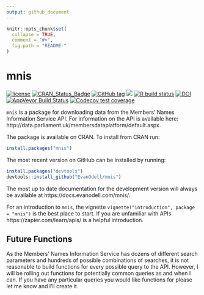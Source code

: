 ```yaml
---
output: github_document
---
```


<!-- README.md is generated from README.Rmd. Please edit that file -->

```r
knitr::opts_chunk$set(
  collapse = TRUE,
  comment = "#>",
  fig.path = "README-"
)
```

# mnis

<!-- badges: start -->
[![license](https://img.shields.io/github/license/mashape/apistatus.svg)](https://github.com/EvanOdell/mnis/blob/master/LICENSE)
[![CRAN\_Status\_Badge](https://www.r-pkg.org/badges/version/mnis)](https://cran.r-project.org/package=mnis)
[![GitHub tag](https://img.shields.io/github/tag/evanodell/mnis.svg)](https://github.com/evanodell/mnis)
[![](https://cranlogs.r-pkg.org/badges/grand-total/mnis)](https://dgrtwo.shinyapps.io/cranview/)
[![R build status](https://github.com/EvanOdell/mnis/workflows/R-CMD-check/badge.svg)](https://github.com/EvanOdell/mnis/actions)
[![DOI](https://zenodo.org/badge/76553907.svg)](https://zenodo.org/badge/latestdoi/76553907)
[![AppVeyor Build Status](https://ci.appveyor.com/api/projects/status/github/EvanOdell/mnis?branch=master&svg=true)](https://ci.appveyor.com/project/EvanOdell/mnis)
[![Codecov test coverage](https://codecov.io/gh/EvanOdell/mnis/branch/master/graph/badge.svg)](https://codecov.io/gh/EvanOdell/mnis?branch=master)
<!-- badges: end -->

`mnis` is a package for downloading data from the Members' Names Information Service API. For information on the API is available here: http://data.parliament.uk/membersdataplatform/default.aspx.

The package is available on CRAN. To install from CRAN run:

```r
install.packages("mnis")
```

The most recent version on GitHub can be installed by running:

```r
install.packages("devtools")
devtools::install_github("EvanOdell/mnis")
```

The most up to date documentation for the development version will always be available at https://docs.evanodell.com/mnis/.

For an introduction to `mnis`, the vignette `vignette("introduction", package = "mnis")` is the best place to start. If you are unfamiliar with APIs https://zapier.com/learn/apis/ is a helpful introduction.

## Future Functions

As the Members' Names Information Service has dozens of different search parameters and hundreds of possible combinations of searches, it is not reasonable to build functions for every possible query to the API. However, I will be rolling out functions for potentially common queries as and when I can. If you have any particular queries you would like functions for please let me know and I'll create it.
